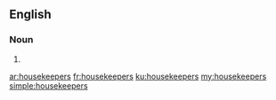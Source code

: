 ==English==

===Noun===
{{head|en|plural}}

# {{plural of|housekeeper|lang=en}}

[[ar:housekeepers]]
[[fr:housekeepers]]
[[ku:housekeepers]]
[[my:housekeepers]]
[[simple:housekeepers]]